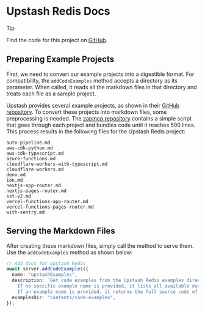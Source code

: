 # Upstash Redis Docs

> [!TIP] 
>
> Find the code for this project on [GitHub](https://github.com/productsync-labs/zapmcp/tree/main/examples/code-examples).

## Preparing Example Projects

First, we need to convert our example projects into a digestible format. For compatibility, the `addCodeExamples` method accepts a directory as its parameter. When called, it reads all the markdown files in that directory and treats each file as a sample project.

Upstash provides several example projects, as shown in their [GitHub repository](https://github.com/upstash/redis-js/tree/main/examples). To convert these projects into markdown files, some preprocessing is needed. The [zapmcp repository](https://github.com/productsync-labs/zapmcp/blob/main/examples/code-examples/src/prepare.ts) contains a simple script that goes through each project and bundles code until it reaches 500 lines. This process results in the following files for the Upstash Redis project:

```
auto-pipeline.md
aws-cdk-python.md
aws-cdk-typescript.md
azure-functions.md
cloudflare-workers-with-typescript.md
cloudflare-workers.md
deno.md
ion.md
nextjs-app-router.md
nextjs-pages-router.md
sst-v2.md
vercel-functions-app-router.md
vercel-functions-pages-router.md
with-sentry.md
```

## Serving the Markdown Files

After creating these markdown files, simply call the method to serve them. Use the `addCodeExamples` method as shown below:

```typescript
// Add docs for Upstash Redis
await server.addCodeExamples({
  name: "upstashExamples",
  description: `Get code examples from the Upstash Redis examples directory.
    If no specific example name is provided, it lists all available examples.
    If an example name is provided, it returns the full source code of that example.`,
  examplesDir: "contents/code-examples",
});